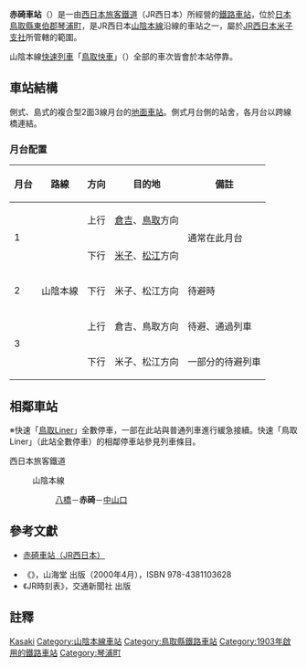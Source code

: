 {{noteTA
|T=zh-tw:赤碕車站;zh-hk:赤碕站; zh-cn:赤碅站;
|1=zh-tw:赤碕車站;zh-hk:赤碕站; zh-cn:赤碅站;
}}
{{日本車站資訊
|公司色 = #0072bc
|文字色 = 
|站名 = 赤碕車站
|圖片 =Akasaki Station.jpg
|pxl = 
|圖片說明 =赤碕車站站房
|日文原名 =赤碕
|平假名 =あかさき 
|羅馬拼音 =Akasaki
|副站名 = 
|所屬公司 = [[西日本旅客鐵道|西日本旅客鐵道]]（JR西日本）
|電報略號 =アキ
|車站編號 =
|所在地 = [[鳥取縣|鳥取縣]][[東伯郡|東伯郡]][[琴浦町|琴浦町]]<br>大字赤碕字坂之前（{{lang|ja|坂ノ前}}）<br>849番地2號
|車站構造 = [[地面車站|地面車站]]
|月台配置 = 2面3線
|所屬路線 = {{JR西路線記號|S|A}} [[山陰本線|山陰本線]]
|前一站 = [[八橋車站|八橋]]
|前一站距離 =3.7
|後一站距離=4.2
|後一站 =[[中山口車站|中山口]]
|距離 = 291.3
|起點站 = [[京都車站|京都]]
|啟用年月日 = 1903年（[[明治|明治]]36年）8月28日
|廢站年月日 = 
|上下車人次 =
|統計年度 =
|轉車 =
|備註 = [[業務委託車站|業務委託車站]]
}}
'''赤碕車站'''（{{jpn|j=赤碕駅|hg=あかさきえき|rm=Akasaki eki|f=y}}）是一由[[西日本旅客鐵道|西日本旅客鐵道]]（JR西日本）所經營的[[鐵路車站|鐵路車站]]，位於[[日本|日本]][[鳥取縣|鳥取縣]][[東伯郡|東伯郡]][[琴浦町|琴浦町]]，是JR西日本[[山陰本線|山陰本線]]沿線的車站之一，屬於[[西日本旅客鐵道米子支社|JR西日本米子支社]]所管轄的範圍。

山陰本線[[快速列車|快速列車]]「[[鳥取快車|鳥取快車]]」（{{lang|ja|とっとりライナー}}）全部的車次皆會於本站停靠。
== 車站結構 ==
側式、島式的複合型2面3線月台的[[地面車站|地面車站]]。側式月台側的站舍，各月台以跨線橋連結。
=== 月台配置 ===
{| class="wikitable"
!月台<!--事業者側による呼称--->!!路線!!方向!!目的地!!備註
|-
! rowspan=2 | 1
| rowspan=5 | {{JR西路線記號|S|A}} 山陰本線
| style="text-align:center" | 上行
| [[倉吉站|倉吉]]、[[鳥取站|鳥取]]方向
| rowspan=2 | 通常在此月台
|-
| style="text-align:center" | 下行
| [[米子站|米子]]、[[松江站_(日本)|松江]]方向
|-
! 2
| style="text-align:center" | 下行
| 米子、松江方向
| 待避時
|-
! rowspan=2 | 3
| style="text-align:center" | 上行
| 倉吉、鳥取方向
| 待避、通過列車
|-
| style="text-align:center" | 下行
| 米子、松江方向
| 一部分的待避列車
|}

== 相鄰車站 ==
※快速「[[鳥取Liner|鳥取Liner]]」全數停車，一部在此站與普通列車進行緩急接續。快速「鳥取Liner」（此站全數停車）的相鄰停車站參見列車條目。
; 西日本旅客鐵道
: {{JR西路線記號|S|A}} 山陰本線
:: [[八橋站|八橋]]－'''赤碕'''－[[中山口站|中山口]]

==參考文獻==
*{{ja}}[http://www.jr-odekake.net/eki/top.php?id=0640720 赤碕車站（JR西日本）] {{Wayback|url=http://www.jr-odekake.net/eki/top.php?id=0640720 |date=20191207154612 }}
* 《{{lang|ja|JR西日本 ― 全51線区の駅・運転・車両のすべてを徹底解説}}》，山海堂 出版（2000年4月），ISBN 978-4381103628
* 《JR時刻表》，交通新聞社 出版

==註釋==
<references/>


{{山陰本線 (米子地區)}}

{{DEFAULTSORT:Akasaki}}
[[Category:日本鐵路車站_A|Kasaki]]
[[Category:山陰本線車站|Category:山陰本線車站]]
[[Category:鳥取縣鐵路車站|Category:鳥取縣鐵路車站]]
[[Category:1903年啟用的鐵路車站|Category:1903年啟用的鐵路車站]]
[[Category:琴浦町|Category:琴浦町]]
